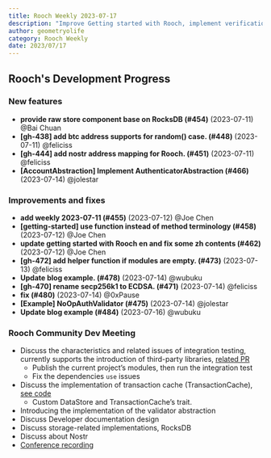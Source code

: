 ```yaml
---
title: Rooch Weekly 2023-07-17
description: "Improve Getting started with Rooch, implement verification abstraction, and provide storage implementation"
author: geometryolife
category: Rooch Weekly
date: 2023/07/17
---
```



<PostHeader />

## Rooch's Development Progress

### New features

- **provide raw store component base on RocksDB (#454)** (2023-07-11) @Bai Chuan
- **[gh-438] add btc address supports for random() case. (#448)** (2023-07-11) @feliciss
- **[gh-444] add nostr address mapping for Rooch. (#451)** (2023-07-11) @feliciss
- **[AccountAbstraction] Implement AuthenticatorAbstraction (#466)** (2023-07-14) @jolestar

### Improvements and fixes

- **add weekly 2023-07-11 (#455)** (2023-07-12) @Joe Chen
- **[getting-started] use function instead of method terminology (#458)** (2023-07-12) @Joe Chen
- **update getting started with Rooch en and fix some zh contents (#462)** (2023-07-12) @Joe Chen
- **[gh-472] add helper function if modules are empty. (#473)** (2023-07-13) @feliciss
- **Update blog example. (#478)** (2023-07-14) @wubuku
- **[gh-470] rename secp256k1 to ECDSA. (#471)** (2023-07-14) @feliciss
- **fix (#480)** (2023-07-14) @0xPause
- **[Example] NoOpAuthValidator (#475)** (2023-07-14) @jolestar
- **Update blog example (#484)** (2023-07-16) @wubuku

### Rooch Community Dev Meeting

- Discuss the characteristics and related issues of integration testing, currently supports the introduction of third-party libraries, [related PR](https://github.com/rooch-network/rooch/pull/464)
  - Publish the current project’s modules, then run the integration test
  - Fix the dependencies `use` issues
- Discuss the implementation of transaction cache (TransactionCache), [see code](https://github.com/rooch-network/move/compare/move_os...pause125:move:txn_cache?expand=1)
  - Custom DataStore and TransactionCache’s trait.
- Introducing the implementation of the validator abstraction
- Discuss Developer documentation design
- Discuss storage-related implementations, RocksDB
- Discuss about Nostr
- [Conference recording](https://drive.google.com/file/d/1KD1-CThZB3IMWji6yVCf8V93yY0RbMHr/view?usp=sharing)
